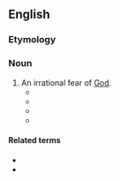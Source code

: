 ==English==

===Etymology===
{{confix|en|theo|phobia}}

===Noun===
{{en-noun}}

# An irrational fear of [[God]].
#* {{quote-text|en|year=1845|author=Tayler Lewis|title=Plato Contra Atheos: Plato Against the Atheists|page=131|passage=We see not how, even on this scheme most ingenious as it is, the atheist can expect to find relief from his tormenting '''theophobia''', or escape that object of his greatest dread, ''a superhuman being'', whether he styles him a God or a Daemon.}}
#* {{quote-text|en|year=1909|author=Erich Wasmann|title=The Berlin Discussion of the Problem of Evolution|page=47|passage=In many scientific circles there is an absolute '''theophobia''', a dread of the Creator.}}
#* {{quote-text|en|year=1913|author=Robert Loyalty Cru|title=Diderot as a Disciple of English Thought|page=421|passage="Patriotism and '''theophobia''' are the sources of great tragedies and terrifying pictures.}}
#* {{quote-text|en|year=2005|author=Morris A. Inch|title=Elder Brother: A Christian Alternative to Anti-Semitism|page=81|passage="One might postulate at this point that persons suffer from '''theophobia''', contempt for one thought to usurp their prerogatives.}}

====Related terms====
* {{l|en|theophobe}}
* {{l|en|theophobic}}